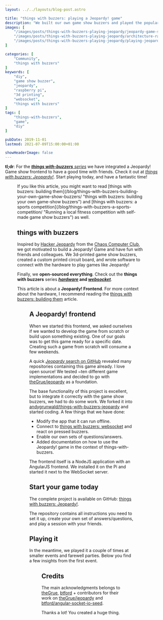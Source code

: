 ```yaml
---
layout: ../../layouts/blog-post.astro

title: "things with buzzers: playing a Jeopardy! game"
description: "We built our own game show buzzers and played the popular quiz show Jeopardy! with our friends. Here we describe how you can do this as well."
images: [
    "/images/posts/things-with-buzzers-playing-jeopardy/jeopardy-game-show-board.png",
    "/images/posts/things-with-buzzers-playing-jeopardy/architecture-raspberry-pi-websocket-usb-game-show-buzzer-setup-frontend.png",
    "/images/posts/things-with-buzzers-playing-jeopardy/playing-jeopardy-game-show-buzzer-trivago-tech-get-together-2019.jpg"
]

categories: [
    "Community",
    "things with buzzers"
]
keywords: [
    "diy",
    "game show buzzer",
    "jeopardy",
    "raspberry pi",
    "3d printing",
    "websocket",
    "things with buzzers"
]
tags: [
    "things-with-buzzers",
    "game",
    "diy"
]

pubDate: 2019-11-01
lastmod: 2021-07-09T15:00:00+01:00

showHeaderImage: false
---
```


**tl;dr**: For the _[**things with-buzzers** series](https://github.com/andygrunwald/things-with-buzzers-hardware "things with buzzers hardware at GitHub")_ we have integrated a Jeopardy! Game show frontend to have a good time with friends. Check it out at _[things with buzzers: Jeopardy!](https://github.com/andygrunwald/things-with-buzzers-jeopardy "things with buzzers Jeopardy! Game software at GitHub")_.
Start playing today, and have a fantastic time!

<Figure
    path="/images/posts/things-with-buzzers-playing-jeopardy/jeopardy-game-show-board.png"
    alt="things with buzzers: The Jeopardy! game board."
    title="things with buzzers: The Jeopardy! game board." />

<UpdateBox>
    If you like this article, you might want to read [things with buzzers: building them](/blog/things-with-buzzers-building-your-own-game-show-buzzers/ "things with buzzers: building your own game-show buzzers") and [things with buzzers: a sports competition](/blog/things-with-buzzers-a-sports-competition/ "Running a local fitness competition with self-made game show buzzers") as well.
</UpdateBox>

## things with buzzers

Inspired by [Hacker Jeopardy](https://media.ccc.de/search/?q=Hacker+Jeopardy "Hacker Jeopardy from the Chaos Computer Club") from the [Chaos Computer Club](https://www.ccc.de/en/ "Chaos Computer Club"), we got motivated to build a Jeopardy! Game and have fun with friends and colleagues.
We 3d-printed game show buzzers, created a custom printed circuit board, and wrote software to connect with the hardware to play games like Jeopardy!

Finally, we **open-sourced everything**.
Check out the **things with buzzers** series **_[hardware](https://github.com/andygrunwald/things-with-buzzers-hardware "things with buzzers hardware at GitHub")_ and _[websocket](https://github.com/andygrunwald/things-with-buzzers-websocket "things with buzzers WebSocket software at GitHub")_**.

This article is about a **Jeopardy! Frontend**.
For more context about the hardware, I recommend reading the [things with buzzers: building them](/blog/things-with-buzzers-building-your-own-game-show-buzzers/ "things with buzzers: building your game-show buzzers") article.

<Figure
    path="/images/posts/things-with-buzzers-playing-jeopardy/architecture-raspberry-pi-websocket-usb-game-show-buzzer-setup-frontend.png"
    alt="things with buzzers: Architecture diagram of how the single parts play together."
    title="things with buzzers: Architecture diagram of how the single parts play together." />

## A Jeopardy! frontend

When we started this frontend, we asked ourselves if we wanted to develop the game from scratch or build upon something existing.
One of our goals was to get this game ready for a specific date.
Creating such a game from scratch will consume a few weekends.

A quick [_Jeopardy_ search on GitHub](https://github.com/search?q=jeopardy "Jeopardy search on GitHub") revealed many repositories containing this game already.
I love open source!
We tested ~ten different game implementations and decided to go with [theGrue/jeopardy](https://github.com/theGrue/jeopardy "A jeopardy project on GitHub") as a foundation.

The base functionality of this project is excellent, but to integrate it correctly with the game show buzzers, we had to do some work.
We forked it into [andygrunwald/things-with-buzzers-jeopardy](https://github.com/andygrunwald/things-with-buzzers-jeopardy "things with buzzers Jeopardy! game software at GitHub") and started coding.
A few things that we have done:

* Modify the app that it can run offline.
* Connect to [things with buzzers: websocket](https://github.com/andygrunwald/things-with-buzzers-websocket "things with buzzers WebSocket software at GitHub") and react on pressed buzzers.
* Enable our own sets of questions/answers.
* Added documentation on how to use the Jeopardy! game in the context of things-with-buzzers.

The frontend itself is a NodeJS application with an AngularJS frontend.
We installed it on the Pi and started it next to the WebSocket server.

## Start your game today

The complete project is available on GitHub: [things with buzzers: Jeopardy!](https://github.com/andygrunwald/things-with-buzzers-jeopardy "things with buzzers Jeopardy! game software at GitHub").

The repository contains all instructions you need to set it up, create your own set of answers/questions, and play a session with your friends.

## Playing it

In the meantime, we played it a couple of times at smaller events and farewell parties.
Below you find a few insights from the first event.

<Figure
    path="/images/posts/things-with-buzzers-playing-jeopardy/playing-jeopardy-game-show-buzzer-trivago-tech-get-together-2019.jpg"
    alt="Playing a Jeopardy! game at trivago's internal tech conference on the 19th of March 2019 with our self-made game show buzzers."
    title="Playing a Jeopardy! game at trivago's internal tech conference on the 19th of March 2019 with our self-made game show buzzers." />

<YouTube id="-be2fD5neGU" description="The official event video from trivago. The Jeopardy! game is visible from 0:59 min to 1:04 min." />

## Credits

The main acknowledgments belongs to [theGrue](https://github.com/theGrue "theGrue at GitHub"), [btford](https://github.com/btford "btford at GitHub") + contributors for their work on [theGrue/jeopardy](https://github.com/theGrue/jeopardy "Original Jeopardy Software at GitHub") and [btford/angular-socket-io-seed](https://github.com/btford/angular-socket-io-seed "Angularjs foundation for the Jeopardy game").

Thanks a lot! You created a huge thing.
